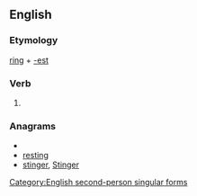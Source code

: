 ==English==

===Etymology===
[[ring]] + [[-est]]

===Verb===
{{infl|en|verb form}}

# {{archaic}} {{form of|Second-person singular simple present form|ring}}

===Anagrams===
* {{alphagram|eginrst}}
* [[resting#English|resting]]
* [[stinger#English|stinger]], [[Stinger#English|Stinger]]

[[Category:English second-person singular forms]]